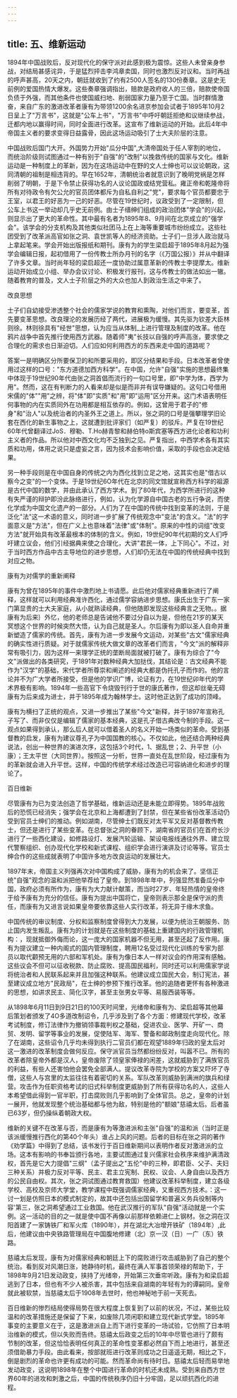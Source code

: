 ```yaml
---
---
---
```

title: 五、维新运动
---



1894年中国战败后，反对现代化的保守派对此感到极为震惊。这些人未曾亲身参战，对结局甚感诧异，于是猛烈抨击李鸿章卖国，同时也激烈反对议和。当时再战的呼声甚高，20天之内，朝廷就收到了约有2500人签名的130份奏章。这是史无前例的爱国热情大爆发。这些奏章强调指出，赔款是政府收人的三倍，赔款使帝国负债于外强，而其他条件也使国威扫地、削弱国家力量乃至于亡国。当时群情激奋，来自广东的激进改革者康有为带领1200余名进京参加会试者于1895年10月2日呈上了"万言书"，这就是"公车上书"，"万言书"中呼吁朝廷拒绝和议继续参战，迁都内地以赢得时间，同时全面进行改革。这宣布了维新运动的开始。此后4年中帝国主义者的要求变得日益露骨，因此这场运动吸引了士大夫阶层的注意。

中国战败后国门大开。外国势力开始"瓜分中国",大清帝国处于任人宰割的地位，而统治阶级则试图通过一种有别于"自强"的"改制"以挽救传统的国家与文化。维新运动是一种制度上的革新，因为在这场运动中在野的文人士绅也可以议论朝政，这同清朝的祖制是相违背的。早在1652年，清朝统治者就意识到了晚明党祸是怎样削弱了明朝，于是下令禁止获得功名的人议论国政或结党营私。雍正帝和乾隆帝将所有对待政令有欠公允的官员团体都斥为自私自利之"党"，要求每个官员都要忠于王室，以君王的好恶为一己的好恶。尽管在19世纪时，议政受到了一定限制，但公车上书这一举动却几乎史无前例。由士子缙绅们组成的政治团体"学会"的兴起，则显示出了更大的革命性。其中最有名者为1895年8、9月间在北京成立的"强学会"。该学会的分支机构及其他类似社团马上在上海等重要城市纷纷成立。这些社团受到了改革派高官如张之洞、袁世凯等人的经济资助。士子们一旦涉人政治就马上拿起笔来。学会开始出版报纸和期刊。康有为的学生梁启超于1895年8月起为强学会编辑日报，起初借用了一份传教士所办月刊的名字（《万国公报）》并从中翻译了许多文章。当时尚年轻的梁启超还一度协助过属意革新的传教士李提摩太。维新运动开始成立小组、举办会议讨论、积极发行报刊，这与传教士的做法如出一辙。随着教育的普及，文人士子阶层之外的大众也加人到政治生活之中来了。

改良思想

士子们自幼接受渗透整个社会的儒家学说的教育和熏陶，对他们而言，要变革，首先要变革思想。改良理沦的发展历经了两代，进展极为缓慢。其先驱为钦差大臣林则徐。林则徐具有"经世"思想，认为应当从体制_上进行管理及制度的改革。他在鸦片战争中首先推行使用西方武器。随着师"夷"长技以自强的呼声高涨，要求使之合理化的需求也日渐迫切。人们应如何利用西方的东西来走中国的道路呢？

答案一是明确区分所要保卫的和所要采用的，即区分结果和手段。日本改革者曾使用过这样的口号："东方道德加西方科学"。在中国，允许"自强"实施的思想最终集中体现于19世纪90年代由张之洞首倡而流行的一句口号里，即"中学为体，西学为用"。然而，这在有判断力的人看来却是似是而非并有误导嫌疑的。这句口号借用宋儒的"体""用"之辨，将"体"即"实质"和"用"即"运用"区分开来。这门术语表明任何事物的内在实质同外在功用都是相互依存的。例如，这曾用于君子的"修身"和"治人"以及统治者的内圣外王之道上。所以，张之洞的口号是强攀理学旧论套在西化的新生事物之上，这就遭到批评家们（如严复）的驳斥。严复在19世纪60年代曾翻译过JoS．穆勒、T.Ho赫青黎和赫伯特o斯宾塞等西方进化论者和功利主义者的作品。所以他对中西文化均不乏独到之见。严复指出，中西学术各有其实质和功用，体用之说只是虚妄之言，因为技术会影响价值，采取的手段也会决定结果。

另一种手段则是在中国自身的传统之内为西化找到立足之地，这其实也是"借古以察今之变"的一个变体。于是19世纪6O年代在北京的同文馆就宣称西方科学的祖源是古代中国的数学，并由此承认了西方学术。到了80年代，为西学所进行的这种有失严谨的辩护即汾此脉络进行，例如，认为化学源自中国古老的五行争说，而使化学成为中国文化遗产的一部分。人们为了在中国的传统中找到变革的法则，于是泛化"法"这一术语的意义，同时进一步扩展了传统观念中"变法"的含义。"法"的字面意义是"方法"，但在广义上也意味着"法律"或"体制"。原来的中性的词组"改变方法"就开始具有改革最根本的体制的含义。例如，19世纪90年代初期的文人们呼吁建立议会，他们引经据典来使之合理化，大讲"君民一体，上下同心"。不过，对于当时西方作品中古主导地位的进步思想，人们却仍无法在中国的传统经典中找到对应之物。

康有为对儒学的重新阐释

康有为曾在1895年的事件中激烈地上书请愿。此后他对儒家经典重新进行了阐释，这样就可以利用经典准许西化，通过儒学容纳进步思想。康氏出生于广东一家门第显贵的士大夫家庭，从小就熟读经典，但他随即发现这些经典言之无物。。据康有为后来｝外忆，他的老师总是告诫他不要过分自以为是，但他在21岁的某天冥想这个世界的时候突然大悟，认为自己就是圣人。尔后康有为即以圣人自命并重新塑造了儒家的传统。首先，康有为进一步发展今文运动，对某些"古文"儒家经典的确实性进行质疑。对于就儒家传统大做文章的改革者们而言，"今文"派的解释非常有吸引力，因为这样一来理学正统的垄断局面就被打破了。康有为综合了"今文"派做出的各类研究，于1891年对数种经典大加挞伐，其结论是：古文经典不能作为"汉学"的基础，宋代学者所尊崇和阐述的经典大都是伪托孔子而作的。他的言论并不为广大学者所接受，但是他的学识广博，论证有力，在19世纪卯年代的学术界极有影响。1894年一些高官下令烧毁刊行于世的康氏著作，但这却丝毫无碍康有为后来成为进士，并于1895年成为翰林学士。这时他正达到了成功的顶峰。

康有为横扫了正统的观点，又进一步推出了某些"今文"新释，并于1897年宣称孔子写了、而非仅仅是编辑了儒家的基本经典，这是孔子借古典改今制的手段。这一观点如果得到承认，那么后人就可以借着圣人的名义开始一场类似的革命。受到基督教的启发，康有为建议尊孔子为中国国教的核心。不仅如此，他还结合两种经典说法，创出一种世界的演进次序，这包括3个时代，1、据乱世；2、升平世（小康）；王太平世（大同世界）。按照这一分析，世界一直处在乱世阶段，经过康有为的革新就会进入升平世。这样，中国的传统学术经过改造已可容纳进化和进步的理论了。

百日维新

尽管康有为已为变法创造了哲学基础，维新运动还是未能立即得势。1895年战败后的恐慌已经消失；强学会在北京和上海都遭到了封禁，但在某些省份改革活动仍受到官员士绅们的推动。例如湖南，尽管绅士们既反对太平军又反对基督教传教士，但还是进行了某些变革。在总督张之洞的眷顾下，湖南省的官员们在首府长沙进行了一些西化建设，如修路设灯、发展汽轮运输、架设电报线通往外界、建立现代警察组织、创办现代化学校和新式课程、组织学会进行演讲及讨论等等。官员士绅合作的这些成就表明了中国许多地方改良运动的发展壮大。

1897年末，帝国主义列强再次对中国构成了威胁，康有为的机会来了。坚信正统"自强"观念的温和派把他举荐给了皇帝。到1898年年中，列强显然准备瓜分中国，政府必须有所作为，康有为大力献计献策，而当时27岁、年轻热情的皇帝终于给予康有为充分的信任。康有为提出中国将亡，皇帝则表示那全是保守派的责任，而康有为又进言说如果皇帝要依靠这些人实行改革，将无异于缘木求鱼。

中国传统的审议制度、分权和监察制度曾得到大力发展，以便为统治王朝服务、防止国内发生叛乱。康有为的计划就是在这些制度的基础上重建国内的行政管理机构：，现就抵御外侮而论，这一庞大的国家机器不但无用，甚至还起了反作用。康有为提议建立一种内阁式的国内管理制度，聘用12名受过现代化训练的专家为部员以取代颧预无用的六部和军机处。康有为像日本人一样对议会的作用深有感触。这些议会不但可以征收税款、防止腐败、提高国民福利，同时还可以利用儒家学说将统治者和人民联系起来并且加强这种联系。他建议成立国民大会，制订宪法，甚至建议成立地方"民政局"，在士绅的参预下推行改革。他的追随者更怀有各种激进的思想，如讲求民主、简化汉字，甚至主张男女平等、易服西装等等。

从1898年6月11日到9日21日的100天时间里，光绪帝和康有为、梁启超等其他幕后策划者颁发了4O多道改制诏令，几乎涉及到了各个方面：修建现代学校，改革考试制度，修订法律作为撤销领事裁判权之基础，促进农业、医学、开矿一、商贸、发明、留学等事业的发展，促使陆军、海军、警备和邮政制度走向现代化。除了在湖南，这些诏令几乎均未得到执行二官员们都在观望1889年归政的皇太后对这一激进的改革制度会做何反应。保守派官员当然都纷纷反对，叫嚣不已。所有的改革者除皇帝外都是汉人，皇帝废除了领皇家俸禄的闲差，这就威胁到了满族官员的利益，有些人还害怕他会罢免全部满人。提议改革寺院为学校的方案又吓坏了寺僧，这些人与宫里的太监往往有着密切的关系。军队改革则威胁到满洲的旗兵和绿营。攻击作为任职资格考试的旧式科举制度更威胁到了所有获得功名的人，这些人本希望借此得到一官半职，打击腐败则几乎影响到了全体官员。总之，皇帝的计划一展开，他就发现整个统治基础都与他为敌，特别是他的"额娘"慈禧太后。后者虽已63岁，但仍操纵着朝政大权。

维新的关键不在改革与否，而是康有为等激进派和主张"自强"的温和派（当时正是该派缓慢推行西化的第40个年头）谁占上风的问题。后者的目标在张之洞的著作《劝学篇》中得到了总结，该书发行于百日维新期间以表明作者反对激进派的立场。这本有影响的书奉旨颁行各地，主要试图通过复兴儒家社会秩序来维护满清政权，首先是它大力提倡"三纲"（孟子提出之"五伦"中的三种，即君臣、父子、夫妇三种关系）并极力反对平等、民主、君主立宪制、民权、议会、人身自由以及西方的公民自由权。其次，张之洞试图通过教育救国）他建议改革科举制度，建立各级学校、高校及京师大学堂，教学课程中既强调儒家经典，又重视西方技术。：这一讨一划是仿照日本的模式制定的，故其中还包括出国留学和普遍义务兵役制等内容'第三，张之洞希望通过工业救国。他在武汉推行的军队"自强"活动就是一个实例。这一活动的目的之一就是使中国不再像以前那样依赖进仁上钢材。张之洞在汉阳首建了一家铸铁厂和军火库（1890年），并在湖北大冶增开铁矿（1894年）,此后，他建议由中央铁路管理局在中国腹地修建（北）京一汉（日）一广（东）铁路。

慈禧太后发现，康有为对儒家经典和朝廷上下的腐败进行攻击威胁到了自己的整个统治。看到反对风潮日涨，她静待时机，最终在满人军事首领荣禄的帮助下，于1898年9月21日发动政变，挟持了光绪帝，开始第三次垂帘听政。康有为和梁启超逃到了日本，但也有不少人被杀害，其中包括来自湖南的年轻有为的谭嗣同。皇帝就此被软禁，当慈禧太后于1908年去世时，他也神秘地于前一天死去。

百日维新的惨烈结局使得局势在很大程度上恢复到了以前的状况，不过，某些比较温和的改革措施还是保留了下来，如废除几项闲职和建立现代新式学堂。1895年事变的主要意义在于，这是激进派自上而下进行变革的一场试验，它仿照了日本明治维新的模式，但以失败而告终。慈禧太后政变之后的10年中尽管也进行了颇有节制的改革，但这恰恰表明任何真正的革命性变革都必然自下而上地进行，甚至还须借助暴力手段。由此看来，按部就班进行改革则成功之日遥遥无期，相比之下，倒是剧烈的革命也许更有成功的可能。然而革命尚有待时日。慈禧太后轻而易举地发动政变，这说明1898年在整个中国进行革命的时机还未成熟。受到来自西方世界60年的进攻和刺激之后，中国的传统秩序仍旧十分牢固，足以顽抗西化的进程。